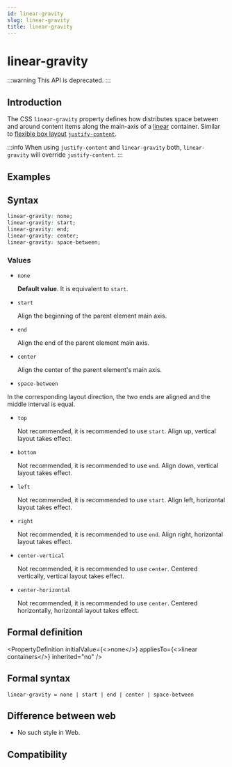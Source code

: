```yaml
---
id: linear-gravity
slug: linear-gravity
title: linear-gravity
---
```



# <Deprecated /> linear-gravity

:::warning
This API is deprecated.
:::

## Introduction

The CSS `linear-gravity` property defines how distributes space between and around content items along the main-axis of a [linear](guide/ui/layout/linear-layout.mdx) container. Similar to [flexible box layout](guide/ui/layout/flexible-box-layout.mdx) [`justify-content`](./justify-content.mdx).

:::info
When using `justify-content` and `linear-gravity` both, `linear-gravity` will override `justify-content`.
:::

## Examples


<Go
  example="css-api"
  defaultFile="src/linear-gravity/App.tsx"
  img="https://lf-lynx.tiktok-cdns.com/obj/lynx-artifacts-oss-sg/lynx-website/assets/doc/css/linear-gravity.png"
  defaultEntryFile="dist/linear-gravity.lynx.bundle"
  entry="src/linear-gravity"
/>

## Syntax

```css
linear-gravity: none;
linear-gravity: start;
linear-gravity: end;
linear-gravity: center;
linear-gravity: space-between;
```

### Values

- `none`

  **Default value**. It is equivalent to `start`.

- `start`

  Align the beginning of the parent element main axis.

- `end`

  Align the end of the parent element main axis.

- `center`

  Align the center of the parent element's main axis.

- `space-between`

In the corresponding layout direction, the two ends are aligned and the middle interval is equal.

- `top` <Deprecated/>

  Not recommended, it is recommended to use `start`. Align up, vertical layout takes effect.

- `bottom` <Deprecated/>

  Not recommended, it is recommended to use `end`. Align down, vertical layout takes effect.

- `left` <Deprecated/>

  Not recommended, it is recommended to use `start`. Align left, horizontal layout takes effect.

- `right` <Deprecated/>

  Not recommended, it is recommended to use `end`. Align right, horizontal layout takes effect.

- `center-vertical` <Deprecated/>

  Not recommended, it is recommended to use `center`. Centered vertically, vertical layout takes effect.

- `center-horizontal` <Deprecated/>

  Not recommended, it is recommended to use `center`. Centered horizontally, horizontal layout takes effect.

## Formal definition


<PropertyDefinition
  initialValue={<>none</>}
  appliesTo={<>linear containers</>}
  inherited="no"
/>

## Formal syntax

```
linear-gravity = none | start | end | center | space-between
```

## Difference between web

- No such style in Web.

## Compatibility


<LegacyCompatTable metadata="css/properties/linear-gravity" />
